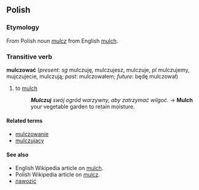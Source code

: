 ==Polish==

===Etymology===
From Polish noun ''[[mulcz]]'' from English [[mulch]].

===Transitive verb===
'''mulczować''' (''present'': ''sg'' mulczuję, mulczujesz, mulczuje, ''pl'' mulczujemy, mujczujecie, mulczują; ''past'': mulczowałem; ''future'': będę mulczował)

# to [[mulch]]
#:'''''Mulczuj''' swój ogród warzywny, aby zatrzymać wilgoć.'' → '''Mulch''' your vegetable garden to retain moisture.

====Related terms====
*[[mulczowanie]]
*[[mulczujący]]

====See also====
*English Wikipedia article on [[w:mulch|mulch]].
*Polish Wikipedia article on [[:w:pl:mulcz|mulcz]].
*[[nawozić]]